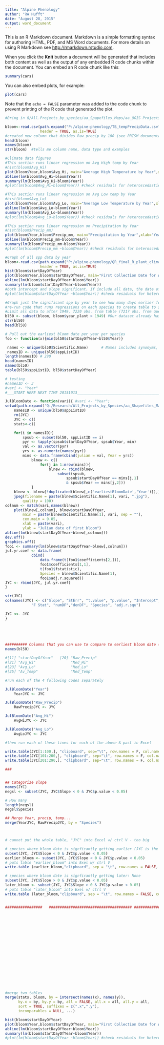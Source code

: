 ```yaml
---
title: "Alpine Phenology"
author: "RA Hufft"
date: "August 28, 2015"
output: word_document
---
```


This is an R Markdown document. Markdown is a simple formatting syntax for authoring HTML, PDF, and MS Word documents. For more details on using R Markdown see <http://rmarkdown.rstudio.com>.

When you click the **Knit** button a document will be generated that includes both content as well as the output of any embedded R code chunks within the document. You can embed an R code chunk like this:

```r
summary(cars)
```

You can also embed plots, for example:

```r
plot(cars)
```

Note that the `echo = FALSE` parameter was added to the code chunk to prevent printing of the R code that generated the plot.
```r
#Bring in Q/All.Projects_by_species/aa_Spapefiles_Maps/aa_QGIS Projects/AlpinePhenologyproject/

bloom<-read.csv(path.expand("P:/alpine-phenology/TB_tempPrecipData.csv"),        
                header = TRUE, as.is=TRUE)    
#created new column that divides Raw_precip by 100 (see PRISM documentation) to get mm
head(bloom)
names(bloom)
str(bloom)  #tells me column name, data type and examples

#Climate data figures
#This section runs linear regression on Avg High temp by Year
#hist(bloom$Avg_Hi)
plot(bloom$Year,bloom$Avg_Hi, main="Average High Temperature by Year",xlab="Year", ylab="Degrees Celsius")
abline(lm(bloom$Avg_Hi~bloom$Year))
summary(lm(bloom$Avg_Hi~bloom$Year))
#plot(lm(bloom$Avg_Hi~bloom$Year)) #check residuals for heteroscedasticity and nonlinearity

#This section runs linear regression on Avg Low temp by Year
#hist(bloom$Avg_Lo)
plot(bloom$Year,bloom$Avg_Lo, main="Average Low Temperature by Year",xlab="Year", ylab="Degrees Celsius")
abline(lm(bloom$Avg_Lo~bloom$Year))
summary(lm(bloom$Avg_Lo~bloom$Year))
#plot(lm(bloom$Avg_Lo~bloom$Year)) #check residuals for heteroscedasticity and nonlinearity

#This section runs linear regression on Precipitation by Year
#hist(bloom$Precip_mm)
plot(bloom$Year,bloom$Precip_mm, main="Precipitation by Year",xlab="Year", ylab="Precipitation (mm)")
abline(lm(bloom$Precip_mm~bloom$Year))
summary(lm(bloom$Precip_mm~bloom$Year))
#plot(lm(bloom$Precip_mm ~bloom$Year)) #check residuals for heteroscedasticity and nonlinearity

#Graph of all spp data by year
bloom<-read.csv(path.expand("P:/alpine-phenology/QR_final_R_plant_climate_data.csv"),        
                header = TRUE, as.is=TRUE)   
hist(bloom$startDayOfYear)
plot(bloom$Year,bloom$startDayOfYear, main="First Collection Date for All Species",xlab="Year", ylab="Julian Date")
abline(lm(bloom$startDayOfYear~bloom$Year))
summary(lm(bloom$startDayOfYear~bloom$Year)) 
#both intercept and slope significant. If include all data, the date of first collection is statistically earlier by 0.062563/year, or 3.75 days earlier over the course of the study period. 
#plot(lm(bloom$startDayOfYear ~bloom$Year)) #check residuals for heteroscedasticity and nonlinearity

#Graph just the significant spp by year to see how many days earlier for these species that are showing a signal by year
#re-run code that runs regressions on each species to create table to subset from
#Limit all data to after 1949, 7220 obs. from table (7217 obs. from query in Access)
bl50 <- subset(bloom, bloom$year_plant > 1949) #Our dataset already has this subset but re-running as a double check
str(bl50)
head(bl50)

# Pull out the earliest bloom date per year per species
foo <- function(x){min(bl50$startDayOfYear~bl50$Year)}

 names <- unique(bl50$Scientific.Name)		# Names includes synonyms, sspListID contains unique taxa
 namesID <- unique(bl50$sppListID)
length(namesID)	# 290
head(namesID)
names(bl50)
table(bl50$sppListID, bl50$startDayOfYear)

# testing
#namesID <- 3
#vari <- "Year"
#___START HERE NEXT TIME 20151013__________________________________________________

JulBloomDate <- function(vari){	#vari <- "Year"; 
setwd(path.expand("Q:/Research/All_Projects_by_Species/aa_Shapefiles_Maps/aa_QGIS Projects/Alpine Phenology Project/R_figures_alpine"))
	namesID <- unique(bl50$sppListID)
	rm(JYC)
	JYC <- c()
	stats<-c()

	for(i in namesID){
		spsub <- subset(bl50, sppListID == i)	
		pyr <- tapply(spsub$startDayOfYear, spsub$Year, min)
		val <- as.vector(pyr)
		yrs <- as.numeric(names(pyr))
		mins <- data.frame(cbind(julian = val, Year = yrs))
			blnew <- c()
				for(j in 1:nrow(mins)){
					blnew <- rbind(blnew, 
						subset(spsub, 
							spsub$startDayOfYear == mins[j,1] 
							& spsub$Year == mins[j,2]))
			}
	blnew <- blnew[!duplicated(blnew[,c('earliestBloomDate','Year')]),]	#get rid of duplicates for a year
	jpeg(filename = paste(blnew$Scientific.Name[1], vari, ".jpg"),
		quality = 100)
colnum <- match(vari,names(blnew))
	plot(blnew[,colnum], blnew$startDayOfYear, 
		main = paste(blnew$Scientific.Name[1], vari, sep = ""), 
		cex.main = 0.85,
		xlab = paste(vari),
		ylab = "Julian date of first bloom")
abline(lm(blnew$startDayOfYear~blnew[,colnum]))
dev.off()
graphics.off()
foo1 <- summary(lm(blnew$startDayOfYear~blnew[,colnum]))
jul.yr.coef <- data.frame(
			cbind(
				data.frame(t(foo1$coefficients[2,])),
				foo1$coefficients[1,1],
				t(foo1$fstatistic),
				Species = blnew$Scientific.Name[1],
				foo1$adj.r.squared))
JYC <- rbind(JYC, jul.yr.coef)
}

str(JYC)
colnames(JYC) <- c("Slope", "StErr", "t.value", "p.value", "Intercept", 
			"F Stat", "numDF","denDF", "Species", "adj.r.squ")

JYC <<- JYC
}





########## Columns that you can use to compare to earliest bloom date (taken from "startDayOfYear")
names(bl50)
                
#[11] "startDayOfYear"   [20] "Raw_Precip"              
#[21] "Avg_Hi"                "Med_Hi"                  
#[23] "Avg_Lo"                "Med_Lo"                  
#[25] "Av_Temp"               "Med_Temp"  

#run each of the 4 following codes separately

JulBloomDate("Year")
	YearJYC <- JYC 

JulBloomDate("Raw_Precip")
	RawPrecipJYC <- JYC 

JulBloomDate("Avg_Hi")
	AvgHiJYC <- JYC 

JulBloomDate("Avg_Lo")
	AvgLoJYC <- JYC 

#then run each of these lines for each of the above & past in Excel

write.table(JYC[1:100,], "clipboard", sep="\t", row.names = F, col.names = T)
write.table(JYC[101:200,], "clipboard", sep="\t", row.names = F, col.names = T)
write.table(JYC[201:290,], "clipboard", sep="\t", row.names = F, col.names = T)

###


## Categorize slope
names(JYC)
negsl <- subset(JYC, JYC$Slope < 0 & JYC$p.value < 0.05)

# How many
length(negsl)
negsl$Species

## Merge Year, precip, temp...
merge(YearJYC, RawPrecipJYC, by = "Species")



# cannot put the whole table, "JYC" into Excel w/ ctrl V - too big

# species where bloom date is signficantly getting earlier (JYC is the whole table):
subset(JYC, JYC$Slope < 0 & JYC$p.value < 0.05)
earlier_bloom <- subset(JYC, JYC$Slope < 0 & JYC$p.value < 0.05)
# puts table "earlier_bloom" into Exel w/ ctrl V
write.table (earlier_bloom,"clipboard", sep = "\t", row.names = FALSE, col.names = TRUE)

# species where bloom date is signficantly getting later: None
subset(JYC, JYC$Slope > 0 & JYC$p.value < 0.05)
later_bloom <- subset(JYC, JYC$Slope > 0 & JYC$p.value < 0.05)
# puts table "later_bloom" into Exel w/ ctrl V
write.table (later_bloom,"clipboard", sep = "\t", row.names = FALSE, col.names = TRUE)


#################	###################################### ######################### ############################



















#merge two tables
merge(stats, bloom, by = intersect(names(x), names(y)),
      by.x = by, by.y = by, all = FALSE, all.x = all, all.y = all,
      sort = TRUE, suffixes = c(".x",".y"),
      incomparables = NULL, ...)

hist(bloom$startDayOfYear)
plot(bloom$Year,bloom$startDayOfYear, main="First Collection Date for All Species",xlab="Year", ylab="Julian Date")
abline(lm(bloom$startDayOfYear~bloom$Year))
summary(lm(bloom$startDayOfYear~bloom$Year))
#plot(lm(bloom$startDayOfYear ~bloom$Year)) #check residuals for heteroscedasticity and nonlinearity
```





